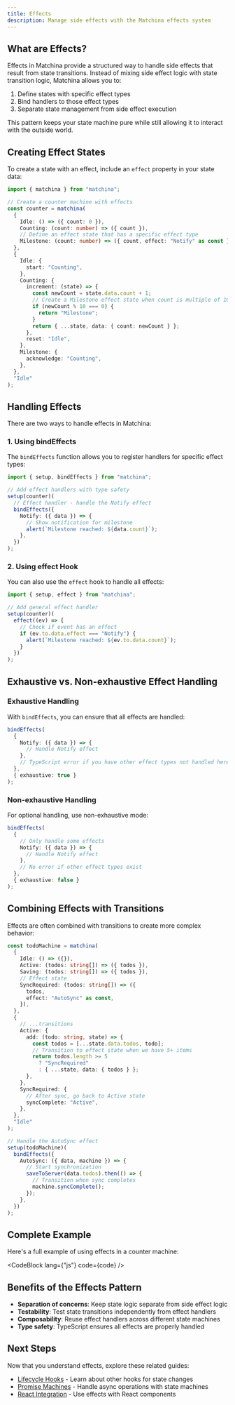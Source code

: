 ```yaml
---
title: Effects
description: Manage side effects with the Matchina effects system
---
```



## What are Effects?

Effects in Matchina provide a structured way to handle side effects that result from state transitions. Instead of mixing side effect logic with state transition logic, Matchina allows you to:

1. Define states with specific effect types
2. Bind handlers to those effect types
3. Separate state management from side effect execution

This pattern keeps your state machine pure while still allowing it to interact with the outside world.

## Creating Effect States

To create a state with an effect, include an `effect` property in your state data:

```ts
import { matchina } from "matchina";

// Create a counter machine with effects
const counter = matchina(
  {
    Idle: () => ({ count: 0 }),
    Counting: (count: number) => ({ count }),
    // Define an effect state that has a specific effect type
    Milestone: (count: number) => ({ count, effect: "Notify" as const }),
  },
  {
    Idle: {
      start: "Counting",
    },
    Counting: {
      increment: (state) => {
        const newCount = state.data.count + 1;
        // Create a Milestone effect state when count is multiple of 10
        if (newCount % 10 === 0) {
          return "Milestone";
        }
        return { ...state, data: { count: newCount } };
      },
      reset: "Idle",
    },
    Milestone: {
      acknowledge: "Counting",
    },
  },
  "Idle"
);
```

## Handling Effects

There are two ways to handle effects in Matchina:

### 1. Using bindEffects

The `bindEffects` function allows you to register handlers for specific effect types:

```ts
import { setup, bindEffects } from "matchina";

// Add effect handlers with type safety
setup(counter)(
  // Effect handler - handle the Notify effect
  bindEffects({
    Notify: ({ data }) => {
      // Show notification for milestone
      alert(`Milestone reached: ${data.count}`);
    },
  })
);
```

### 2. Using effect Hook

You can also use the `effect` hook to handle all effects:

```ts
import { setup, effect } from "matchina";

// Add general effect handler
setup(counter)(
  effect((ev) => {
    // Check if event has an effect
    if (ev.to.data.effect === "Notify") {
      alert(`Milestone reached: ${ev.to.data.count}`);
    }
  })
);
```

## Exhaustive vs. Non-exhaustive Effect Handling

### Exhaustive Handling

With `bindEffects`, you can ensure that all effects are handled:

```ts
bindEffects(
  {
    Notify: ({ data }) => {
      // Handle Notify effect
    },
    // TypeScript error if you have other effect types not handled here
  },
  { exhaustive: true }
);
```

### Non-exhaustive Handling

For optional handling, use non-exhaustive mode:

```ts
bindEffects(
  {
    // Only handle some effects
    Notify: ({ data }) => {
      // Handle Notify effect
    },
    // No error if other effect types exist
  },
  { exhaustive: false }
);
```

## Combining Effects with Transitions

Effects are often combined with transitions to create more complex behavior:

```ts
const todoMachine = matchina(
  {
    Idle: () => ({}),
    Active: (todos: string[]) => ({ todos }),
    Saving: (todos: string[]) => ({ todos }),
    // Effect state
    SyncRequired: (todos: string[]) => ({
      todos,
      effect: "AutoSync" as const,
    }),
  },
  {
    // ...transitions
    Active: {
      add: (todo: string, state) => {
        const todos = [...state.data.todos, todo];
        // Transition to effect state when we have 5+ items
        return todos.length >= 5
          ? "SyncRequired"
          : { ...state, data: { todos } };
      },
    },
    SyncRequired: {
      // After sync, go back to Active state
      syncComplete: "Active",
    },
  },
  "Idle"
);

// Handle the AutoSync effect
setup(todoMachine)(
  bindEffects({
    AutoSync: ({ data, machine }) => {
      // Start synchronization
      saveToServer(data.todos).then(() => {
        // Transition when sync completes
        machine.syncComplete();
      });
    },
  })
);
```

## Complete Example

Here's a full example of using effects in a counter machine:

<CodeBlock lang={"js"} code={code} />

## Benefits of the Effects Pattern

- **Separation of concerns**: Keep state logic separate from side effect logic
- **Testability**: Test state transitions independently from effect handlers
- **Composability**: Reuse effect handlers across different state machines
- **Type safety**: TypeScript ensures all effects are properly handled

## Next Steps

Now that you understand effects, explore these related guides:

- [Lifecycle Hooks](/matchina/lifecycle/) - Learn about other hooks for state changes
- [Promise Machines](/matchina/promises/) - Handle async operations with state machines
- [React Integration](/matchina/react/) - Use effects with React components
